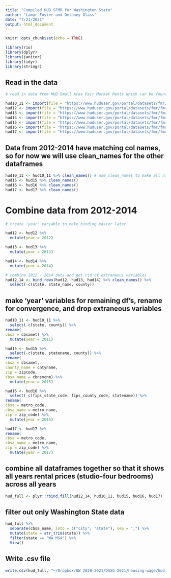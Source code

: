 ```yaml
---
title: "Compiled HUD SFMR for Washington State"
author: "Lamar Foster and Delaney Glass"
date: "7/21/2021"
output: html_document
---
```


```r
knitr::opts_chunk$set(echo = TRUE)
```

```r
library(rio)
library(dplyr)
library(janitor)
library(tidyr)
library(stringr)
```

## Read in the data 

```r

# read in data from HUD Small Area Fair Market Rents which can be found here: https://www.huduser.gov/portal/datasets/fmr/smallarea/index.html#2014

hud10_11 <- import(file = "https://www.huduser.gov/portal/datasets/fmr/fmr2011f/fy2011_equiv_zc_rents_acs.xls")
hud12 <- import(file = "https://www.huduser.gov/portal/datasets/fmr/fmr2012f/small_area_fmrs_fy2012.xls")
hud13 <- import(file = "https://www.huduser.gov/portal/datasets/fmr/fmr2013p/small_area_fmrs_fy2013.xls")
hud14 <- import(file = "https://www.huduser.gov/portal/datasets/fmr/fmr2014f/small_area_fmrs_fy2014.xls")
hud15 <- import(file = "https://www.huduser.gov/portal/datasets/fmr/fmr2015f/small_area_fmrs_fy2015f.xls")
hud16 <- import(file = "https://www.huduser.gov/portal/datasets/fmr/fmr2016f/final_fy2016_hypothetical_safmrs.xlsx")
hud17 <- import(file = "https://www.huduser.gov/portal/datasets/fmr/fmr2017/FY2017_hypothetical_safmrs.xlsx")
```

## Data from 2012-2014 have matching col names, so for now we will use clean_names for the other dataframes

```r
hud10_11 <- hud10_11 %>% clean_names() # use clean_names to make all names lower-case
hud15 <- hud15 %>% clean_names()
hud16 <- hud16 %>% clean_names()
hud17 <- hud17 %>% clean_names()

```

# Combine data from 2012-2014 

```r

# create 'year' variable to make binding easier later

hud12 <- hud12 %>% 
  mutate(year = 2012)

hud13 <- hud13 %>% 
  mutate(year = 2013)

hud14 <- hud14 %>% 
  mutate(year = 2014)

# combine 2012 - 2014 data and get rid of extraneous variables
hud12_14 <- bind_rows(hud12, hud13, hud14) %>% clean_names() %>% 
  select(-c(state, state_name, county))

```

## make 'year' variables for remaining df's, rename for convergence, and drop extraneous variables 

```r

hud10_11 <- hud10_11 %>% 
  select(-c(state, county)) %>% 
rename(
cbsa = cbsamet) %>% 
  mutate(year = 2011)
```

```r
hud15 <- hud15 %>% 
  select(-c(state, statename, county)) %>% 
rename(
cbsa = cbsamet,
county_name = cntyname,
zip = zipcode,
cbsa_name = cbnsmcnm) %>% 
  mutate(year = 2015)
```

```r
hud16 <- hud16 %>% 
  select(-c(fips_state_code, fips_county_code, statename)) %>% 
rename(
cbsa = metro_code,
cbsa_name = metro_name,
zip = zip_code) %>% 
  mutate(year = 2016)
```

```r
hud17 <- hud17 %>% 
rename(
cbsa = metro_code,
cbsa_name = metro_name,
zip = zip_code) %>% 
  mutate(year = 2017)
```

## combine all dataframes together so that it shows all years rental prices (studio-four bedrooms) across all years

```r
hud_full <- plyr::rbind.fill(hud12_14, hud10_11, hud15, hud16, hud17)
```

## filter out only Washington State data 

```r
hud_full %>% 
  separate(cbsa_name, into = c("city", "state"), sep = ",") %>%
  mutate(state = str_trim(state)) %>% 
  filter(state == "WA MSA") %>% 
  View()
```

## Write .csv file 
```r

write.csv(hud_full, "~/Dropbox/UW 2020-2021/DSSG 2021/housing-wage/hud_sfmr_2010_2017.csv")
```